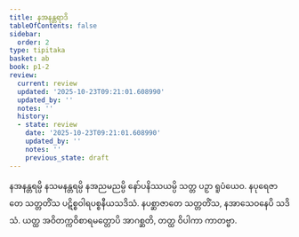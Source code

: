 ```yaml
---
title: နအနန္တရာဒိ
tableOfContents: false
sidebar:
  order: 2
type: tipitaka
basket: ab
book: p1-2
review:
  current: review
  updated: '2025-10-23T09:21:01.608990'
  updated_by: ''
  notes: ''
  history:
  - state: review
    date: '2025-10-23T09:21:01.608990'
    updated_by: ''
    notes: ''
    previous_state: draft
---
```



<ReviewStatus review={frontmatter.review} showDetails={true} />

<HypothesisAnnotation frontmatter={frontmatter} />

<DynamicBreadcrumb />

<Division number="53" book="p1-2" e="ch" v="37" p="33">

<Paragraph number="233" book="p1-2">
နအနန္တရမ္ပိ နသမနန္တရမ္ပိ နအညမညမ္ပိ နော်ပနိဿယမ္ပိ သတ္တ ပဉှာ ရူပံယေဝ. နပုရေဇာတေ သတ္တတိံသ ပဋိစ္စဝါရပစ္စနီယသဒိသံ. နပစ္ဆာဇာတေ သတ္တတိံသ, နအာသေဝနေပိ သဒိသံ. ယတ္ထ အဝိတက္ကဝိစာရမတ္တောပိ အာဂစ္ဆတိ, တတ္ထ ဝိပါကာ ကာတဗ္ဗာ.
</Paragraph>
</Division>